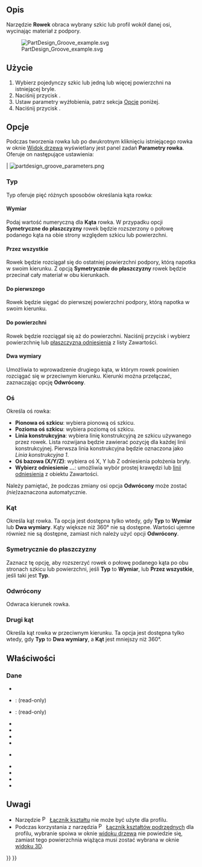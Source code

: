 <languages/>

{{Docnav/pl
|[[PartDesign_Hole/pl|Otwór]]
|[[PartDesign_SubtractiveLoft/pl|Odejmowanie wyciągnięciem przez profile]]
|[[PartDesign_Workbench/pl|środowisko pracy Projekt Części]]
|IconL=PartDesign_Hole.svg
|IconR=PartDesign_SubtractiveLoft.svg
|IconC=Workbench_PartDesign.svg
}}

{{GuiCommand/pl
|Name=PartDesign Groove
|Name/pl=Projekt Części: Rowek
|MenuLocation=Projekt Części → Utwórz cechę przez odjęcie → Rowek
|Workbenches=[[PartDesign_Workbench/pl|Projekt Części]]
|SeeAlso=[[PartDesign_Revolution/pl|Wyciągnij przez obrót]]
}}

<span id="Description"></span>
==Opis==

Narzędzie '''Rowek''' obraca wybrany szkic lub profil wokół danej osi, wycinając materiał z podpory.

[[File:PartDesign Groove example.svg|none]]

{{Caption|Powyżej: szkic ''(A)'' jest obracany wokół osi ''(B)''. Wynikowy rowek na bryle ''(C)'' jest pokazany po prawej stronie.}}

<span id="Usage"></span>
==Użycie==

# Wybierz pojedynczy szkic lub jedną lub więcej powierzchni na istniejącej bryle.
# Naciśnij przycisk {{Button|[[Image:PartDesign_Groove.svg|16px]] '''Rowek'''}}.
# Ustaw parametry wyżłobienia, patrz sekcja [[#Opcje|Opcje]] poniżej.
# Naciśnij przycisk {{Button|OK}}.

<span id="Options"></span>
==Opcje==

Podczas tworzenia rowka lub po dwukrotnym kliknięciu istniejącego rowka w oknie [[Tree_view/pl|Widok drzewa]] wyświetlany jest panel zadań '''Parametry rowka'''. Oferuje on następujące ustawienia:
<!--Wersja deweloperska 0.1 błędnie pokazuje "Revolution parameters"-->

| [[Image:partdesign_groove_parameters.png|frame|left]]

<span id="Type"></span>
===Typ===

{{Version/pl|1.0}}

Typ oferuje pięć różnych sposobów określania kąta rowka:

<span id="Dimension"></span>
====Wymiar====

Podaj wartość numeryczną dla '''Kąta''' rowka. W przypadku opcji '''Symetryczne do płaszczyzny''' rowek będzie rozszerzony o połowę podanego kąta na obie strony względem szkicu lub powierzchni.

<span id="Through_all"></span>
====Przez wszystkie====

Rowek będzie rozciągał się do ostatniej powierzchni podpory, którą napotka w swoim kierunku. Z opcją '''Symetrycznie do płaszczyzny''' rowek będzie przecinał cały materiał w obu kierunkach.

<span id="To_first"></span>
====Do pierwszego====

Rowek będzie sięgać do pierwszej powierzchni podpory, którą napotka w swoim kierunku.

<span id="Up_to_face"></span>
====Do powierzchni====

Rowek będzie rozciągał się aż do powierzchni. Naciśnij przycisk {{Button|Ściana}} i wybierz powierzchnię lub [[PartDesign_Plane/pl|płaszczyzna odniesienia]] z listy Zawartości.

<span id="Two_dimensions"></span>
====Dwa wymiary====

Umożliwia to wprowadzenie drugiego kąta, w którym rowek powinien rozciągać się w przeciwnym kierunku. Kierunki można przełączać, zaznaczając opcję '''Odwrócony'''.

<span id="Axis"></span>
===Oś===

Określa oś rowka:

* '''Pionowa oś szkicu''': wybiera pionową oś szkicu.
* '''Pozioma oś szkicu''': wybiera poziomą oś szkicu.
* '''Linia konstrukcyjna''': wybiera linię konstrukcyjną ze szkicu używanego przez rowek. Lista rozwijana będzie zawierać pozycję dla każdej linii konstrukcyjnej. Pierwsza linia konstrukcyjna będzie oznaczona jako ''Linia konstrukcyjna 1''.
* '''Oś bazowa (X/Y/Z)''': wybiera oś X, Y lub Z odniesienia położenia bryły.
* '''Wybierz odniesienie ...''': umożliwia wybór prostej krawędzi lub  [[PartDesign_Line/pl|linii odniesienia]] z obiektu Zawartości.

Należy pamiętać, że podczas zmiany osi opcja '''Odwrócony''' może zostać ''(nie)''zaznaczona automatycznie.

<span id="Angle"></span>
===Kąt===

Określa kąt rowka. Ta opcja jest dostępna tylko wtedy, gdy '''Typ''' to '''Wymiar''' lub '''Dwa wymiary'''. Kąty większe niż 360° nie są dostępne. Wartości ujemne również nie są dostępne, zamiast nich należy użyć opcji '''Odwrócony'''.

<span id="Symmetric_to_plane"></span>
===Symetrycznie do płaszczyzny===

Zaznacz tę opcję, aby rozszerzyć rowek o połowę podanego kąta po obu stronach szkicu lub powierzchni, jeśli '''Typ''' to '''Wymiar''', lub '''Przez wszystkie''', jeśli taki jest '''Typ'''.

<span id="Reversed"></span>
===Odwrócony===

Odwraca kierunek rowka.

<span id="2nd_angle"></span>
===Drugi kąt===

{{Version/pl|1.0}}

Określa kąt rowka w przeciwnym kierunku. Ta opcja jest dostępna tylko wtedy, gdy '''Typ''' to '''Dwa wymiary''', a '''Kąt''' jest mniejszy niż 360°.

<span id="Properties"></span>
==Właściwości==

<span id="Data"></span>
===Dane===

{{TitleProperty|Rowek}}

* {{PropertyData|Typ|Enumeration}}
* {{PropertyData|Baza|Vector}}: (read-only)
* {{PropertyData|Oś|Vector}}: (read-only)
* {{PropertyData|Kąt|Angle}}
* {{PropertyData|Kąt2|Angle}}
* {{PropertyData|Do powierzchni|LinkSub}}
* {{PropertyData|Oś odniesienia|LinkSub}}

{{TitleProperty|Projekt Części}}

* {{PropertyData|Ulepsz|Bool}}

{{TitleProperty|Szkic bazowy}}

* {{PropertyData|Profil|LinkSub}}
* {{PropertyData|Płaszczyzna pośrednia|Bool}}
* {{PropertyData|Odwrócony|Bool}}
* {{PropertyData|Zezwalaj na wiele ścian|Bool}}

<span id="Notes"></span>
==Uwagi==

<div class="mw-translate-fuzzy">
* Narzędzie [[File:PartDesign_ShapeBinder.svg|16px]] [[PartDesign_ShapeBinder/pl|Łącznik kształtu]] nie może być użyte dla profilu.
* Podczas korzystania z narzędzia [[File:PartDesign_SubShapeBinder.svg|16px]] [[PartDesign_SubShapeBinder/pl|Łącznik kształtów podrzędnych]] dla profilu, wybranie spoiwa w oknie [[Tree_view/pl|widoku drzewa]] nie powiedzie się, zamiast tego powierzchnia wiążąca musi zostać wybrana w oknie [[3D_view/pl|widoku 3D]].
</div>


{{Docnav/pl
|[[PartDesign_Hole/pl|Otwór]]
|[[PartDesign_SubtractiveLoft/pl|Odejmowanie wyciągnięciem przez profile]]
|[[PartDesign_Workbench/pl|środowisko pracy Projekt Części]]
|IconL=PartDesign_Hole.svg
|IconR=PartDesign_SubtractiveLoft.svg
|IconC=Workbench_PartDesign.svg
}}

{{PartDesign Tools navi{{#translation:}}}}
{{Userdocnavi{{#translation:}}}}